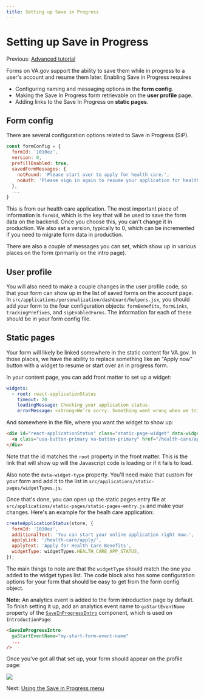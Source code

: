 ```yaml
---
title: Setting up Save in Progress
---
```


# Setting up Save in Progress

Previous: [Advanced tutorial](/forms/form-tutorial-advanced)

Forms on VA.gov support the ability to save them while in progress to a user's account and resume them later. Enabling Save in Progress requires

- Configuring naming and messaging options in the **form config**.
- Making the Save In Progress form retrievable on the **user profile** page.
- Adding links to the Save In Progress on **static pages**.

## Form config

There are several configuration options related to Save in Progress (SiP).

```js
const formConfig = {
  formId: '1010ez',
  version: 0,
  prefillEnabled: true,
  savedFormMessages: {
    notFound: 'Please start over to apply for health care.',
    noAuth: 'Please sign in again to resume your application for health care.'
  },
  ...
}
```

This is from our health care application. The most important piece of information is `formId`, which is the key that will be used to save the form data on the backend. Once you choose this, you can't change it in production. We also set a version, typically to 0, which can be incremented if you need to migrate form data in production.

There are also a couple of messages you can set, which show up in various places on the form (primarily on the intro page).

## User profile

You will also need to make a couple changes in the user profile code, so that your form can show up in the list of saved forms on the account page. In `src/applications/personalization/dashboard/helpers.jsx`, you should add your form to the four configuration objects: `formBenefits`, `formLinks`, `trackingPrefixes`, and `sipEnabledForms`. The information for each of these should be in your form config file.

## Static pages

Your form will likely be linked somewhere in the static content for VA.gov. In those places, we have the ability to replace something like an "Apply now" button with a widget to resume or start over an in progress form.

In your content page, you can add front matter to set up a widget:

```yaml
widgets:
  - root: react-applicationStatus
    timeout: 20
    loadingMessage: Checking your application status.
    errorMessage: <strong>We’re sorry. Something went wrong when we tried to load your saved application.</strong<br/>Please try refreshing your browser in a few minutes.
```

And somewhere in the file, where you want the widget to show up:

```html
<div id="react-applicationStatus" class="static-page-widget" data-widget-type="health-care-app-status">
  <a class="usa-button-primary va-button-primary" href="/health-care/apply/application/">Apply for Health Care Benefits</a>
</div>
```

Note that the id matches the `root` property in the front matter. This is the link that will show up will the Javascript code is loading or if it fails to load.

Also note the `data-widget-type` property. You'll need make that custom for your form and add it to the list in `src/applications/static-pages/widgetTypes.js`.

Once that's done, you can open up the static pages entry file at `src/applications/static-pages/static-pages-entry.js` and make your changes. Here's an example for the healh care application:

```js
createApplicationStatus(store, {
  formId: '1010ez',
  additionalText: 'You can start your online application right now.',
  applyLink: '/health-care/apply/',
  applyText: 'Apply for Health Care Benefits',
  widgetType: widgetTypes.HEALTH_CARE_APP_STATUS,
});
```

The main things to note are that the `widgetType` should match the one you added to the widget types list. The code block also has some configuration options for your form that should be easy to get from the form config object.

**Note:** An analytics event is added to the form introduction page by default. To finish setting it up, add an analytics event name to `gaStartEventName` property of the [`SaveInProgressIntro`](https://github.com/department-of-veterans-affairs/vets-website/blob/master/src/platform/forms/save-in-progress/SaveInProgressIntro.jsx) component, which is used on `IntroductionPage`:

```html
<SaveInProgressIntro
  gaStartEventName="my-start-form-event-name"
  ...
/>
```

Once you've got all that set up, your form should appear on the profile page:

![](../../images/forms/saved_form.png)

Next: [Using the Save in Progress menu](/forms/save-in-progress-menu)
